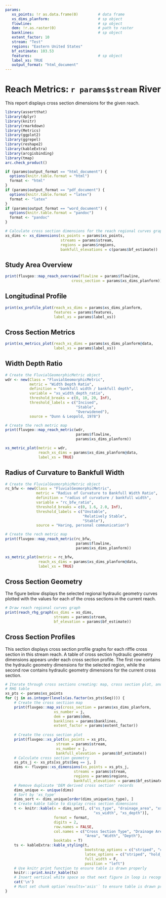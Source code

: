 ```yaml
---
params:
   xs_points: !r as.data.frame(0)         # data frame
   xs_dims_planform:                      # sp object
   flowline:                              # sp object
   dem: !r.as.raster(0)                   # path to raster
   banklines:                             # sp object
   extent_factor: 10
   stream: "Test"
   regions: "Eastern United States"
   bf_estimate: 103.53
   features:                              # sp object
   label_xs: TRUE
   output_format: "html_document"
---
```


# Reach Metrics: `r params$stream` River
This report displays cross section dimensions for the given reach.

```r
library(assertthat)
library(dplyr)
library(knitr)
library(rmarkdown)
library(Metrics)
library(ggplot2)
library(ggrepel)
library(reshape2)
library(kableExtra)
library(arcgisbinding)
library(tmap)
arc.check_product()
```

```r
if (params$output_format == "html_document") {
  options(knitr.table.format = "html")
  format <- "html"
}
if (params$output_format == "pdf_document") {
  options(knitr.table.format = "latex")
  format <- "latex"
}
if (params$output_format == "word_document") {
  options(knitr.table.format = "pandoc")
  format <- "pandoc"
}
```

```r
# Calculate cross section dimensions for the reach regional curves graph
xs_dims <- xs_dimensions(xs_points = params$xs_points,
                         streams = params$stream,
                         regions = params$regions,
                         bankfull_elevations = c(params$bf_estimate))
```

## Study Area Overview
```r
print(fluvgeo::map_reach_overview(flowline = params$flowline, 
                              cross_section = params$xs_dims_planform))
```

## Longitudinal Profile
```r
print(xs_profile_plot(reach_xs_dims = params$xs_dims_planform, 
                      features = params$features, 
                      label_xs = params$label_xs))
```

## Cross Section Metrics
```r
print(xs_metrics_plot(reach_xs_dims = params$xs_dims_planform@data, 
                      label_xs = params$label_xs))
```

## Width Depth Ratio
```r
# Create the FluvialGeomorphicMetric object
wdr <- new(Class = "FluvialGeomorphicMetric",
           metric = "Width Depth Ratio",
           definition = "bankfull width / bankfull depth",
           variable = "xs_width_depth_ratio",
           threshold_breaks = c(0, 10, 20, Inf),
           threshold_labels = c("Incised",
                                "Stable",
                                "Overwidened"),
           source = "Dunn & Leopold, 1978")

# Create the rech metric map
print(fluvgeo::map_reach_metric(wdr,
                                params$flowline,
                                params$xs_dims_planform))
```

```r
xs_metric_plot(metric = wdr,
               reach_xs_dims = params$xs_dims_planform@data,
               label_xs = TRUE)
```

## Radius of Curvature to Bankfull Width
```r
# Create the FluvialGeomorphicMetric object
rc_bfw <- new(Class = "FluvialGeomorphicMetric",
              metric = "Radius of Curvature to Bankfull Width Ratio",
              definition = "radius of curvature / bankfull width",
              variable = "rc_bfw_ratio",
              threshold_breaks = c(0, 1.6, 2.0, Inf),
              threshold_labels = c("Unstable",
                                   "Relatively Stable",
                                   "Stable"),
              source = "Haring, personal communication")

# Create the rech metric map
print(fluvgeo::map_reach_metric(rc_bfw,
                                params$flowline,
                                params$xs_dims_planform))
```

```r
xs_metric_plot(metric = rc_bfw,
               reach_xs_dims = params$xs_dims_planform@data,
               label_xs = TRUE)
```

## Cross Section Geometry
The figure below displays the selected regional hydraulic geometry curves plotted with the values for each of the cross sections in the current reach.

```r
# Draw reach regional curves graph
print(reach_rhg_graph(xs_dims = xs_dims,
                      streams = params$stream,
                      bf_elevation = params$bf_estimate))
```

## Cross Section Profiles
This section displays cross section profile graphs for each riffle cross section in this stream reach. A table of cross section hydraulic geometry dimensions appears under each cross section profile. The first row contains the hydraulic geometry dimensions for the selected region, while the second row contains hydraulic geometry dimensions for the current cross section.

```r
# Iterate through cross sections creating: map, cross section plot, and 
# RHG table
xs_pts <- params$xs_points
for (j in as.integer(levels(as.factor(xs_pts$Seq)))) {
    # Create the cross sectiion map
    print(fluvgeo::map_xs(cross_section = params$xs_dims_planform,
                      xs_number = j,
                      dem = params$dem,
                      banklines = params$banklines,
                      extent_factor = params$extent_factor))
  
    # Create the cross section plot
    print(fluvgeo::xs_plot(xs_points = xs_pts,
                       stream = params$stream,
                       xs_number = j,
                       bankfull_elevation = params$bf_estimate))
    # Calculate cross section geometry
    xs_pts_j <- xs_pts[xs_pts$Seq == j, ]
    dims <- fluvgeo::xs_dimensions(xs_points = xs_pts_j,
                               streams = params$stream,
                               regions = params$regions,
                               bankfull_elevations = params$bf_estimate)
    # Remove duplicate 'DEM derived cross section' records
    dims_unique <- unique(dims)
    # Sort by 'xs_type'
    dims_sort <- dims_unique[order(dims_unique$xs_type), ]
    # Create kable table to display cross section dimensions
    t <- knitr::kable(x = dims_sort[, c("xs_type", "drainage_area", "xs_area", 
                                        "xs_width", "xs_depth")],
                      format = format,
                      digits = 2,
                      row.names = FALSE,
                      col.names = c("Cross Section Type", "Drainage Area", 
                                    "Area", "Width", "Depth"),
                      booktabs = T)
    ts <- kableExtra::kable_styling(t, 
                                    bootstrap_options = c("striped", "condensed"),
                                    latex_options = c("striped", "hold_position"), 
                                    full_width = F, 
                                    position = "left")
    # Use knitr print function to ensure table is drawn properly
    knitr:::print.knitr_kable(ts)
    # Insert vertical white space so that next figure in loop is recognized
    cat('\n')
    # Must set chunk option`results='asis'` to ensure table is drawn properly
}
```
